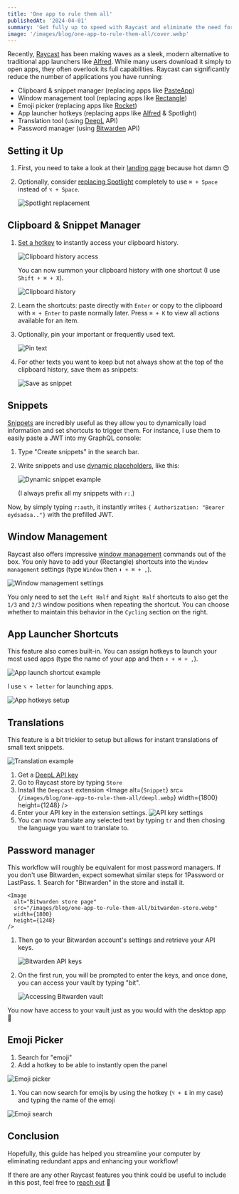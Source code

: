 ```yaml
---
title: 'One app to rule them all'
publishedAt: '2024-04-01'
summary: 'Get fully up to speed with Raycast and eliminate the need for separate tools like Paste and Rectangle and Rocket.'
image: '/images/blog/one-app-to-rule-them-all/cover.webp'
---
```


Recently, [Raycast](https://www.raycast.com/) has been making waves as a sleek, modern alternative to traditional app launchers like [Alfred](https://www.alfredapp.com/).
While many users download it simply to open apps, they often overlook its full capabilities.
Raycast can significantly reduce the number of applications you have running:

- Clipboard & snippet manager (replacing apps like [PasteApp](https://pasteapp.io/))
- Window management tool (replacing apps like [Rectangle](https://rectangleapp.com/))
- Emoji picker (replacing apps like [Rocket](https://matthewpalmer.net/rocket/))
- App launcher hotkeys (replacing apps like [Alfred](https://www.alfredapp.com/) & Spotlight)
- Translation tool (using [DeepL](https://www.deepl.com/) API)
- Password manager (using [Bitwarden](https://bitwarden.com/) API)

## Setting it Up

1. First, you need to take a look at their [landing page](https://www.raycast.com/) because hot damn 😍
1. Optionally, consider [replacing Spotlight](https://manual.raycast.com/hotkey) completely to use `⌘ + Space` instead of `⌥ + Space`.

   <Image
     alt="Spotlight replacement"
     src="/images/blog/one-app-to-rule-them-all/settings.webp"
     priority
     width={2300}
     height={1560}
   />

## Clipboard & Snippet Manager

1. [Set a hotkey](https://manual.raycast.com/command-aliases-and-hotkeys) to instantly access your clipboard history.

   <Image
     alt="Clipboard history access"
     src="/images/blog/one-app-to-rule-them-all/hotkey.webp"
     priority
     width={2300}
     height={1600}
   />

   You can now summon your clipboard history with one shortcut (I use `Shift + ⌘ + X`).

   <Image
     alt="Clipboard history"
     src="/images/blog/one-app-to-rule-them-all/clipboard-history.webp"
     priority
     width={1800}
     height={1248}
   />

1. Learn the shortcuts: paste directly with `Enter` or copy to the clipboard with `⌘ + Enter` to paste normally later. Press `⌘ + K` to view all actions available for an item.

1. Optionally, pin your important or frequently used text.

   <Image
     alt="Pin text"
     src="/images/blog/one-app-to-rule-them-all/pin.webp"
     width={1800}
     height={1248}
   />

1. For other texts you want to keep but not always show at the top of the clipboard history, save them as snippets:

   <Image
     alt="Save as snippet"
     src="/images/blog/one-app-to-rule-them-all/save-as-snippet.webp"
     width={1800}
     height={1248}
   />

## Snippets

[Snippets](https://manual.raycast.com/snippets) are incredibly useful as they allow you to dynamically load information and set shortcuts to trigger them.
For instance, I use them to easily paste a JWT into my GraphQL console:

1. Type "Create snippets" in the search bar.
1. Write snippets and use [dynamic placeholders](https://manual.raycast.com/dynamic-placeholders), like this:

   <Image
     alt="Dynamic snippet example"
     src="/images/blog/one-app-to-rule-them-all/snippet.webp"
     width={672}
     height={471}
   />

   (I always prefix all my snippets with `r:`.)

Now, by simply typing `r:auth`, it instantly writes `{ Authorization: "Bearer eydsadsa.."}` with the prefilled JWT.

## Window Management

Raycast also offers impressive [window management](https://manual.raycast.com/window-management) commands out of the box.
You only have to add your (Rectangle) shortcuts into the `Window management` settings (type `Window` then `⬆ + ⌘ + ,`).

<Image
  alt="Window management settings"
  src="/images/blog/one-app-to-rule-them-all/window-management.webp"
  width={2300}
  height={1600}
/>

You only need to set the `Left Half` and `Right Half` shortcuts to also get the `1/3` and `2/3` window positions when repeating the shortcut.
You can choose whether to maintain this behavior in the `Cycling` section on the right.

## App Launcher Shortcuts

This feature also comes built-in. You can assign hotkeys to launch your most used apps (type the name of your app and then `⬆ + ⌘ + ,`).

<Image
  alt="App launch shortcut example"
  src="/images/blog/one-app-to-rule-them-all/warp.webp"
  priority
  width={1724}
  height={359}
/>

I use `⌥ + letter` for launching apps.

<Image
  alt="App hotkeys setup"
  src="/images/blog/one-app-to-rule-them-all/hotkeys.webp"
  priority
  width={2300}
  height={1600}
/>

## Translations

This feature is a bit trickier to setup but allows for instant translations of small text snippets.

<Image
  alt="Translation example"
  src="/images/blog/one-app-to-rule-them-all/translate2.gif"
  priority
  width={1700}
  height={1700}
/>

1. Get a [DeepL API key](https://www.deepl.com/pro-api?cta=header-pro-api)
1. Go to Raycast store by typing `Store`
1. Install the `Deepcast` extension
   <Image
     alt={`Snippet`}
     src={`/images/blog/one-app-to-rule-them-all/deepl.webp`}
     width={1800}
     height={1248}
   />
1. Enter your API key in the extension settings.
   <Image
     alt="API key settings"
     src="/images/blog/one-app-to-rule-them-all/deepl-api-key.webp"
     width={2300}
     height={1600}
   />
1. You can now translate any selected text by typing `tr` and then chosing the language you want to translate to.

## Password manager

<Callout emoji="💡" type="info">
  This workflow will roughly be equivalent for most password managers. If you
  don't use Bitwarden, expect somewhat similar steps for 1Password or LastPass.
</Callout>
1. Search for "Bitwarden" in the store and install it.

    <Image
      alt="Bitwarden store page"
      src="/images/blog/one-app-to-rule-them-all/bitwarden-store.webp"
      width={1800}
      height={1248}
    />

1. Then go to your Bitwarden account's settings and retrieve your API keys.

   <Image
     alt="Bitwarden API keys"
     src="/images/blog/one-app-to-rule-them-all/bitwarden-keys.webp"
     priority
     width={2640}
     height={1994}
   />

1. On the first run, you will be prompted to enter the keys, and once done, you can access your vault by typing "bit".

   <Image
     alt="Accessing Bitwarden vault"
     src="/images/blog/one-app-to-rule-them-all/bitwarden-access.webp"
     width={1800}
     height={1248}
   />

You now have access to your vault just as you would with the desktop app 🥳

## Emoji Picker

1. Search for "emoji"
1. Add a hotkey to be able to instantly open the panel

<Image
  alt="Emoji picker"
  src="/images/blog/one-app-to-rule-them-all/emojis-store.webp"
  width={2148}
  height={1448}
/>

1. You can now search for emojis by using the hotkey (`⌥ + E` in my case) and typing the name of the emoji

<Image
  alt="Emoji search"
  src="/images/blog/one-app-to-rule-them-all/emojis-open.webp"
  width={1808}
  height={1256}
/>

## Conclusion

Hopefully, this guide has helped you streamline your computer by eliminating redundant apps and enhancing your workflow!

If there are any other Raycast features you think could be useful to include in this post, feel free to [reach out](https://twitter.com/nathanbrachotte) 🤗
